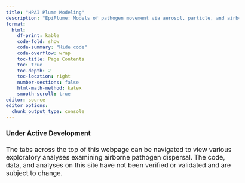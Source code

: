 ```yaml
---
title: "HPAI Plume Modeling"
description: "EpiPlume: Models of pathogen movement via aerosol, particle, and airborne dispersion."
format:
  html: 
    df-print: kable
    code-fold: show
    code-summary: "Hide code"
    code-overflow: wrap
    toc-title: Page Contents
    toc: true
    toc-depth: 2
    toc-location: right
    number-sections: false
    html-math-method: katex
    smooth-scroll: true
editor: source
editor_options: 
  chunk_output_type: console
---
```

```{=html}
<style type="text/css">

body, td {
   font-size: 13pt;
}
code.r{
  font-size: 9pt;
}
pre {
  font-size: 11pt
}
</style>
```

::: {.callout-important icon=true}
#### Under Active Development    

The tabs across the top of this webpage can be navigated to view various exploratory analyses examining airborne pathogen dispersal. The code, data, and analyses on this site have not been verified or validated and are subject to change.  
  
::: 
  